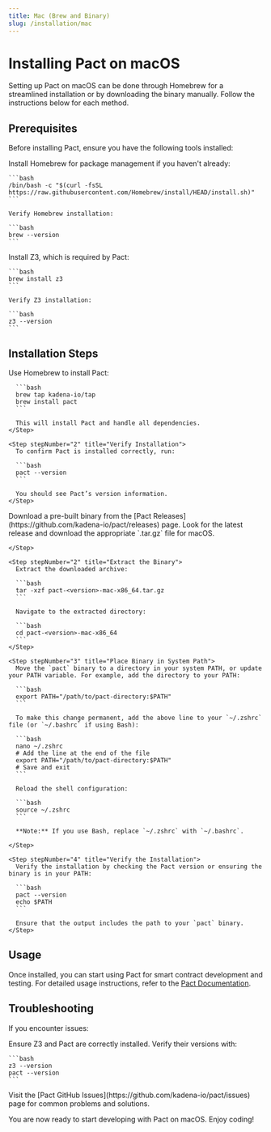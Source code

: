 ```yaml
---
title: Mac (Brew and Binary)
slug: /installation/mac
---
```



# Installing Pact on macOS

Setting up Pact on macOS can be done through Homebrew for a streamlined installation or by downloading the binary manually. Follow the instructions below for each method.

## Prerequisites

Before installing Pact, ensure you have the following tools installed:

<Tabs>
  <TabItem value="brew" label="Homebrew" default>
    Install Homebrew for package management if you haven't already:

    ```bash
    /bin/bash -c "$(curl -fsSL https://raw.githubusercontent.com/Homebrew/install/HEAD/install.sh)"
    ```

    Verify Homebrew installation:

    ```bash
    brew --version
    ```
  </TabItem>
  <TabItem value="z3" label="Z3">
    Install Z3, which is required by Pact:

    ```bash
    brew install z3
    ```

    Verify Z3 installation:

    ```bash
    z3 --version
    ```
  </TabItem>
</Tabs>

## Installation Steps

<Tabs>
  <TabItem value="brew" label="Install via Homebrew" default>
    <Step stepNumber="1" title="Install Pact with Homebrew">
      Use Homebrew to install Pact:

      ```bash
      brew tap kadena-io/tap
      brew install pact
      ```

      This will install Pact and handle all dependencies.
    </Step>

    <Step stepNumber="2" title="Verify Installation">
      To confirm Pact is installed correctly, run:

      ```bash
      pact --version
      ```

      You should see Pact’s version information.
    </Step>
  </TabItem>

  <TabItem value="binary" label="Download Binary">
    <Step stepNumber="1" title="Download the Binary">
      Download a pre-built binary from the [Pact Releases](https://github.com/kadena-io/pact/releases) page. Look for the latest release and download the appropriate `.tar.gz` file for macOS.

    </Step>

    <Step stepNumber="2" title="Extract the Binary">
      Extract the downloaded archive:

      ```bash
      tar -xzf pact-<version>-mac-x86_64.tar.gz
      ```

      Navigate to the extracted directory:

      ```bash
      cd pact-<version>-mac-x86_64
      ```
    </Step>

    <Step stepNumber="3" title="Place Binary in System Path">
      Move the `pact` binary to a directory in your system PATH, or update your PATH variable. For example, add the directory to your PATH:

      ```bash
      export PATH="/path/to/pact-directory:$PATH"
      ```

      To make this change permanent, add the above line to your `~/.zshrc` file (or `~/.bashrc` if using Bash):

      ```bash
      nano ~/.zshrc
      # Add the line at the end of the file
      export PATH="/path/to/pact-directory:$PATH"
      # Save and exit
      ```

      Reload the shell configuration:

      ```bash
      source ~/.zshrc
      ```

      **Note:** If you use Bash, replace `~/.zshrc` with `~/.bashrc`.

    </Step>

    <Step stepNumber="4" title="Verify the Installation">
      Verify the installation by checking the Pact version or ensuring the binary is in your PATH:

      ```bash
      pact --version
      echo $PATH
      ```

      Ensure that the output includes the path to your `pact` binary.
    </Step>
  </TabItem>
</Tabs>

## Usage

Once installed, you can start using Pact for smart contract development and testing. For detailed usage instructions, refer to the [Pact Documentation](https://github.com/kadena-io/pact).

## Troubleshooting

If you encounter issues:

<Tabs>
  <TabItem value="dependencies" label="Check Dependencies" default>
    Ensure Z3 and Pact are correctly installed. Verify their versions with:

    ```bash
    z3 --version
    pact --version
    ```
  </TabItem>
  <TabItem value="github" label="Consult GitHub Issues">
    Visit the [Pact GitHub Issues](https://github.com/kadena-io/pact/issues) page for common problems and solutions.
  </TabItem>
</Tabs>

You are now ready to start developing with Pact on macOS. Enjoy coding!